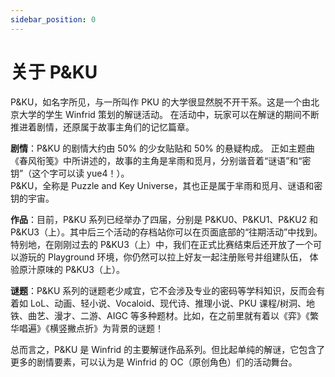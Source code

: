 ```yaml
---
sidebar_position: 0
---
```


# 关于 P&KU

P&KU，如名字所见，与一所叫作 PKU 的大学很显然脱不开干系。这是一个由北京大学的学生 Winfrid 策划的解谜活动。
在活动中，玩家可以在解谜的期间不断推进着剧情，还原属于故事主角们的记忆篇章。

**剧情**：P&KU 的剧情大约由 50% 的少女贴贴和 50% 的悬疑构成。
正如主题曲《春风衔笺》中所讲述的，故事的主角是芈雨和觅月，分别谐音着“谜语”和“密钥”（这个字可以读 yue4！）。  
P&KU，全称是 Puzzle and Key Universe，其也正是属于芈雨和觅月、谜语和密钥的宇宙。

**作品**：目前，P&KU 系列已经举办了四届，分别是 P&KU0、P&KU1、P&KU2 和 P&KU3（上）。其中后三个活动的存档站你可以在页面底部的“往期活动”中找到。  
特别地，在刚刚过去的 P&KU3（上）中，我们在正式比赛结束后还开放了一个可以游玩的 Playground 环境，你仍然可以拉上好友一起注册账号并组建队伍，
体验原汁原味的 P&KU3（上）。

**谜题**：P&KU 系列的谜题老少咸宜，它不会涉及专业的密码等学科知识，反而会有着如 LoL、动画、轻小说、Vocaloid、现代诗、推理小说、PKU 课程/树洞、地铁、曲艺、漫才、二游、AIGC 等多种题材。比如，在之前里就有着以《弈》《繁华唱遍》《横竖撇点折》为背景的谜题！

总而言之，P&KU 是 Winfrid 的主要解谜作品系列。但比起单纯的解谜，它包含了更多的剧情要素，可以认为是 Winfrid 的 OC（原创角色）们的活动舞台。
